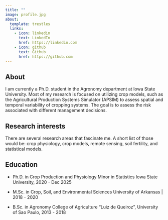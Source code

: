 ```yaml
---
title: ""
image: profile.jpg
about:
  template: trestles
  links:
    - icon: linkedin
      text: LinkedIn
      href: https://linkedin.com
    - icon: github
      text: Github
      href: https://github.com
---
```


## About

I am currently a Ph.D. student in the Agronomy department at Iowa State University. Most of my research is focused on utilizing crop models, such as the Agricultural Production Systems Simulator (APSIM) to assess spatial and temporal variability of cropping systems. The goal is to assess the risk associated with different management decisions.

## Research interests

There are several research areas that fascinate me. A short list of those would be: crop physiology, crop models, remote sensing, soil fertility, and statistical models.

## Education

-   Ph.D. in Crop Production and Physiology Minor in Statistics Iowa State University, 2020 - Dec 2025

-   M.Sc. in Crop, Soil, and Environmental Sciences University of Arkansas \| 2018 - 2020

-   B.Sc. in Agronomy College of Agriculture "Luiz de Queiroz", University of Sao Paulo, 2013 - 2018
